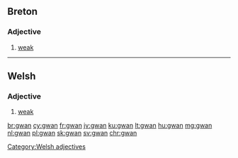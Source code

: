 ==Breton==

===Adjective===
{{head|br|adjectives}}

# [[weak]]

----

==Welsh==

===Adjective===
{{head|cy|adjectives}}

# [[weak]]

[[Category:Welsh adjectives]]

[[br:gwan]]
[[cy:gwan]]
[[fr:gwan]]
[[jv:gwan]]
[[ku:gwan]]
[[lt:gwan]]
[[hu:gwan]]
[[mg:gwan]]
[[nl:gwan]]
[[pl:gwan]]
[[sk:gwan]]
[[sv:gwan]]
[[chr:gwan]]